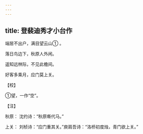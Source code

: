 ```yaml
---
---
---
```

title: 登裴迪秀才小台作
---




端居不出户，满目望云山① 。

落日鸟边下，秋原人外闲。

遥知远林际，不见此檐间。

好客多乘月，应门莫上关。

【校】

①望，一作“空”。

【注】

秋原： 沈约诗：“秋原嘶代马。”

上关： 刘桢诗：“应门重其关。”庾肩吾诗：“洛桥初度烛，青门欲上关。”